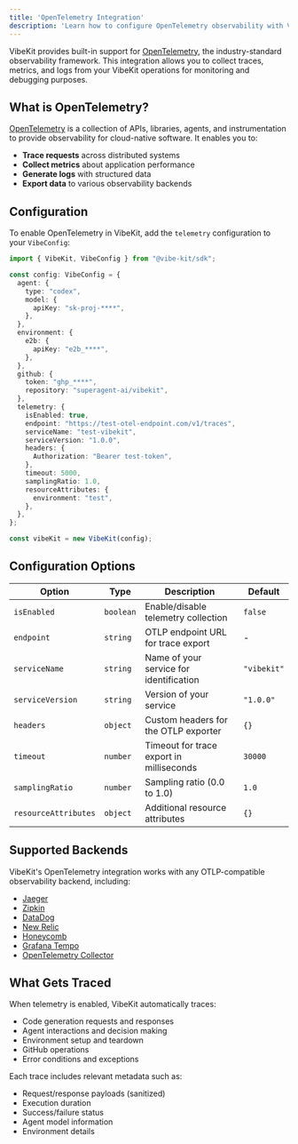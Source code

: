 ```yaml
---
title: 'OpenTelemetry Integration'
description: 'Learn how to configure OpenTelemetry observability with VibeKit'
---
```


VibeKit provides built-in support for [OpenTelemetry](https://opentelemetry.io/), the industry-standard observability framework. This integration allows you to collect traces, metrics, and logs from your VibeKit operations for monitoring and debugging purposes.

## What is OpenTelemetry?

[OpenTelemetry](https://opentelemetry.io/) is a collection of APIs, libraries, agents, and instrumentation to provide observability for cloud-native software. It enables you to:

- **Trace requests** across distributed systems
- **Collect metrics** about application performance
- **Generate logs** with structured data
- **Export data** to various observability backends

## Configuration

To enable OpenTelemetry in VibeKit, add the `telemetry` configuration to your `VibeConfig`:

```typescript
import { VibeKit, VibeConfig } from "@vibe-kit/sdk";

const config: VibeConfig = {
  agent: {
    type: "codex",
    model: {
      apiKey: "sk-proj-****",
    },
  },
  environment: {
    e2b: {
      apiKey: "e2b_****",
    },
  },
  github: {
    token: "ghp_****",
    repository: "superagent-ai/vibekit",
  },
  telemetry: {
    isEnabled: true,
    endpoint: "https://test-otel-endpoint.com/v1/traces",
    serviceName: "test-vibekit",
    serviceVersion: "1.0.0",
    headers: {
      Authorization: "Bearer test-token",
    },
    timeout: 5000,
    samplingRatio: 1.0,
    resourceAttributes: {
      environment: "test",
    },
  },
};

const vibeKit = new VibeKit(config);
```

## Configuration Options

| Option | Type | Description | Default |
|--------|------|-------------|---------|
| `isEnabled` | `boolean` | Enable/disable telemetry collection | `false` |
| `endpoint` | `string` | OTLP endpoint URL for trace export | - |
| `serviceName` | `string` | Name of your service for identification | `"vibekit"` |
| `serviceVersion` | `string` | Version of your service | `"1.0.0"` |
| `headers` | `object` | Custom headers for the OTLP exporter | `{}` |
| `timeout` | `number` | Timeout for trace export in milliseconds | `30000` |
| `samplingRatio` | `number` | Sampling ratio (0.0 to 1.0) | `1.0` |
| `resourceAttributes` | `object` | Additional resource attributes | `{}` |

## Supported Backends

VibeKit's OpenTelemetry integration works with any OTLP-compatible observability backend, including:

- [Jaeger](https://www.jaegertracing.io/)
- [Zipkin](https://zipkin.io/)
- [DataDog](https://www.datadoghq.com/)
- [New Relic](https://newrelic.com/)
- [Honeycomb](https://www.honeycomb.io/)
- [Grafana Tempo](https://grafana.com/oss/tempo/)
- [OpenTelemetry Collector](https://opentelemetry.io/docs/collector/)

## What Gets Traced

When telemetry is enabled, VibeKit automatically traces:

- Code generation requests and responses
- Agent interactions and decision making
- Environment setup and teardown
- GitHub operations
- Error conditions and exceptions

Each trace includes relevant metadata such as:
- Request/response payloads (sanitized)
- Execution duration
- Success/failure status
- Agent model information
- Environment details

